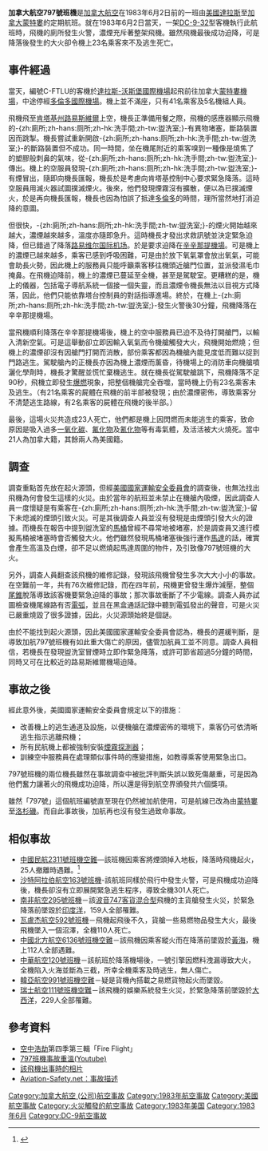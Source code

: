 {{refimprove|time=2018-05-22T15:56}}
{{Infobox Airliner accident|name=加拿大航空797號班機|
|Type=飛行中發生火警 |
|Date=1983年6月2日 |
|Crash image=Air Canada DC-9-32 C-FTMV.jpg
|Image caption=與失火客機同型號的DC-9-32
|Site={{USA}}[[俄亥俄州|俄亥俄州]][[辛辛那提|辛辛那提]] |
|Fatalities=23 |
|Injuries=16 |
|bgcol=transparent |
|Aircraft Type=[[麥道|麥道]][[DC-9|DC-9-32]]型 |
|Origin={{USA}}[[達拉斯-沃斯堡國際機場|達拉斯-沃斯堡國際機場]]|
|Last stopover= |
|Destination={{CAN}}[[蒙特利爾特魯多國際機場|蒙特利爾特魯多國際機場]] |
|Operator={{flagicon|CAN}}[[加拿大航空|加拿大航空]] |
|Tail Number=C-FTLU |
|Passengers=41 |
|Crew=5 |
|Survivors = 23（包括5名機組員）|
}}

'''加拿大航空797號班機'''是[[加拿大航空|加拿大航空]]在1983年6月2日前的一班由[[美國|美國]][[達拉斯|達拉斯]]至[[加拿大|加拿大]][[蒙特利尔|蒙特婁]]的定期航班。就在1983年6月2日當天，一架[[DC-9|DC-9-32]]型客機執行此航班時，飛機的廁所發生火警，濃煙充斥著整架飛機。雖然飛機最後成功迫降，可是降落後發生的大火卻令機上23名乘客來不及逃生死亡。

==事件經過==
當天，編號C-FTLU的客機於[[达拉斯/沃思堡国际机场|達拉斯-沃斯堡國際機場]]起飛前往加拿大[[蒙特利尔皮埃尔·埃利奥特·特鲁多国际机场|蒙特婁機場]]，中途停經[[多倫多皮爾遜國際機場|多倫多國際機場]]。機上並不滿座，只有41名乘客及5名機組人員。 

飛機飛至[[肯塔基州|肯塔基州]][[路易維爾_(肯塔基州)|路易斯維爾]]上空，機長正準備用餐之際，飛機的感應器顯示飛機的-{zh:廁所;zh-hans:厕所;zh-hk:洗手間;zh-tw:盥洗室;}-有異物堵塞，斷路裝置因而跳掣。機長嘗試重新開啟-{zh:廁所;zh-hans:厕所;zh-hk:洗手間;zh-tw:盥洗室;}-的斷路裝置但不成功。同一時間，坐在機尾附近的乘客嗅到一種像是燒焦了的塑膠般刺鼻的氣味，從-{zh:廁所;zh-hans:厕所;zh-hk:洗手間;zh-tw:盥洗室;}-傳出。機上的空服員發現-{zh:廁所;zh-hans:厕所;zh-hk:洗手間;zh-tw:盥洗室;}-有煙冒出，隨即向機長匯報，機長於是考慮向肯塔基控制中心要求緊急降落。這時空服員用滅火器試圖撲滅煙火。後來，他們發現煙霧沒有擴散，便以為已撲滅煙火，於是再向機長匯報，機長也因為怕誤了抵達[[多倫多|多倫多]]的時間，理所當然地打消迫降的意圖。

但很快，-{zh:廁所;zh-hans:厕所;zh-hk:洗手間;zh-tw:盥洗室;}-的煙火開始越來越大，濃煙越來越多，溫度亦隨即急升。這時機長才發出求救訊號並決定緊急迫降，但已錯過了降落[[路易维尔国际机场|路易维尔国际机场]]。於是要求迫降在[[辛辛那堤/北肯塔基國際機場|辛辛那提機場]]。可是機上的濃煙已越來越多，乘客已感到呼吸困難，可是由於放下氧氣罩會放出氧氣，可能會助長火勢，因此機上的服務員只能呼籲乘客移往機頭近艙門位置，並派發濕毛巾掩鼻。在飛機迫降前，機上的濃煙已蔓延至全機，甚至是駕駛室。更糟糕的是，機上的儀器，包括電子導航系統一個接一個失靈，而且濃煙令機長無法以目視方式降落，因此，他們只能依靠塔台控制員的對話指導進場。終於，在機上-{zh:廁所;zh-hans:厕所;zh-hk:洗手間;zh-tw:盥洗室;}-發生火警後30分鐘，飛機降落在辛辛那提機場。

當飛機順利降落在辛辛那提機場後，機上的空中服務員已迫不及待打開艙門，以輸入清新空氣。可是這舉動卻立即因輸入氧氣而令機艙觸發大火，飛機開始燃燒；但機上的濃煙卻沒有因艙門打開而消散，部份乘客都因為機艙內能見度低而難以捉到門路逃生。駕駛艙內的正機長亦因為機上濃煙而薰昏，待機場上的消防車向機艙噴灑化學劑時，機長才驚醒並慌忙棄機逃生。就在機長從駕駛艙跳下，飛機降落不足90秒，飛機立即發生[[爆燃|爆燃]]現象，把整個機艙完全吞噬，當時機上仍有23名乘客未及逃生。（有21名乘客的屍體在飛機的前半部被發現；由於濃煙密佈，導致乘客分不清楚逃生路線，有2名乘客的屍體在飛機的後半部。）

最後，這場火災共造成23人死亡，他們都是機上因閃燃而未能逃生的乘客，致命原因是吸入過多[[一氧化碳|一氧化碳]]、[[氟化物|氟化物]]及[[氰化物|氰化物]]等有毒氣體，及活活被大火燒死。當中21人為加拿大籍，其餘兩人為美國籍。

==調查==
調查重點首先放在起火源頭，但經[[美國國家運輸安全委員會|美國國家運輸安全委員會]]的調查後，也無法找出飛機為何會發生這樣的火災。由於當年的航班並未禁止在機艙內吸煙，因此調查人員一度懷疑是有乘客在-{zh:廁所;zh-hans:厕所;zh-hk:洗手間;zh-tw:盥洗室;}-留下未熄滅的煙頭引致火災。可是其後調查人員並沒有發現是由煙頭引發大火的證據。而機長在報告中提到盥洗室的[[馬桶|馬桶]]曾經不尋常地被堵塞，於是調查員又進行模擬馬桶被堵塞時會否觸發大火。他們雖然發現馬桶堵塞後強行運作[[馬達|馬達]]的話，確實會產生高溫及白煙，卻不足以燃燒起馬達周圍的物件，及引致像797號班機的大火。

另外，調查人員翻查該飛機的維修記錄，發現該飛機曾發生多次大大小小的事故。在空難前一年，共有76次維修記錄，而在四年前，飛機更曾發生爆炸減壓，整個[[尾錐|尾錐]]脫落導致該客機要緊急迫降的事故；那次事故衝斷了不少電線。調查人員亦試圖檢查機尾線路有否[[電弧|電弧]]，並且在黑盒通話記錄中聽到電弧發出的聲音，可是火災已嚴重燒毀了很多證據，因此，火災源頭始終是個謎。

由於不能找到起火源頭，因此美國國家運輸安全委員會認為，機長的遲緩判斷，是導致加航797號班機有如此重大傷亡的原因，儘管加航員工並不同意。調查人員相信，若機長在發現盥洗室冒煙時立即作緊急降落，或許可節省超過5分鐘的時間，同時又可在比較近的路易斯維爾機場迫降。

==事故之後==
經此意外後，美國國家運輸安全委員會規定以下的措施：

*改善機上的逃生通道及設施，以便機艙在濃煙密佈的環境下，乘客仍可依清晰逃生指示逃離飛機；
*所有民航機上都被強制安裝[[煙霧探測器|煙霧探測器]]；
*訓練空中服務員在處理類似事件時的應變措施，如教導乘客使用緊急出口。

797號班機的兩位機長雖然在事故調查中被批評判斷失誤以致死傷嚴重，可是因為他們奮力讓著火的飛機成功迫降，所以還是得到航空界頒發共六個獎項。

雖然「797號」這個航班編號直至現在仍然被加航使用，可是航線已改為由[[蒙特婁|蒙特婁]]至[[洛杉磯|洛杉磯]]。而自此事故後，加航再也沒有發生過致命事故。

==相似事故==
*[[中國民航2311號班機空難|中國民航2311號班機空難]]—該班機因乘客將煙頭掉入地板，降落時飛機起火，25人撤離時遇難。<ref>{{ASN accident|title= B-202|id=19821224-0|accessdate={{date|2013-7-4}}}}</ref>
*[[沙特阿拉伯航空163號班機|沙特阿拉伯航空163號班機]]-該航班同樣於飛行中發生火警，可是飛機成功迫降後，機長卻沒有立即展開緊急逃生程序，導致全機301人死亡。
*[[南非航空295號班機|南非航空295號班機]]－該[[波音747#-200M|波音747客貨混合型]]飛機的主貨艙發生火災，於緊急降落前墜毀於[[印度洋|印度洋]]，159人全部罹難。
*[[瓦盧杰航空592號班機|瓦盧杰航空592號班機]]－飛機起飛後不久，貨艙一些易燃物品發生大火，最後飛機墜入一個沼澤，全機110人死亡。
*[[中國北方航空6136號班機空難|中國北方航空6136號班機空難]]－該飛機因乘客縱火而在降落前墜毀於[[黃海|黃海]]，機上112人全部遇難。
*[[中華航空120號班機|中華航空120號班機]]－該航班於降落機場後，一號引擎因燃料洩漏導致大火，全機陷入火海並斷為三截，所幸全機乘客及時逃生，無人傷亡。
*[[韓亞航空991號班機空難|韓亞航空991號班機空難]]－疑是貨機內搭載之易燃貨物起火而墜毀。
*[[瑞士航空111號班機空難|瑞士航空111號班機空難]]－該飛機的娛樂系統發生火災，於緊急降落前墜毀於[[大西洋|大西洋]]，229人全部罹難。

==參考資料==
{{reflist}}
*[[空中浩劫|空中浩劫]]第四季第三輯「Fire Flight」
*[http://www.youtube.com/profile_videos?user=AirCrashInvestigate&search_query=Air+Canada+797&search=Search 797班機事故重溫(Youtube)]
*[https://web.archive.org/web/20071021135318/http://airdisaster.com/photos/ac797/2.shtml 該飛機出事時的相片]
*[http://aviation-safety.net/database/record.php?id=19830602-1 Aviation-Safety.net：事故描述]{{Wayback|url=http://aviation-safety.net/database/record.php?id=19830602-1 |date=20081202142658 }}

{{1983年航空事故}}
{{Mayday NavBox}}

[[Category:加拿大航空_(公司)航空事故|Category:加拿大航空 (公司)航空事故]]
[[Category:1983年航空事故|Category:1983年航空事故]]
[[Category:美國航空事故|Category:美國航空事故]]
[[Category:火災觸發的航空事故|Category:火災觸發的航空事故]]
[[Category:1983年美国|Category:1983年美国]]
[[Category:1983年6月|Category:1983年6月]]
[[Category:DC-9航空事故|Category:DC-9航空事故]]